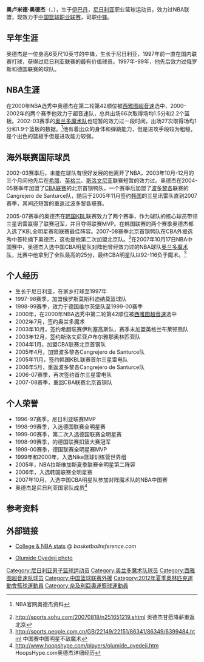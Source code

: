 {{Infobox NBA Player
| name = 奥卢米德·奥德杰<br/>Olumide Oyedeji
| photo = 
| caption = 
| position = [[大前锋|大前锋]]/[[中锋|中锋]]
| nickname = 
| height_ft = 6
| height_in = 10.75
| weight_lb = 255
| team = 
| nationality = {{NGA}}/{{UK}}
| birth_date = {{Birth date and age|1981|5|11}}
| birth_place = {{NGA}}[[伊巴丹|伊巴丹]]
| highschool = 
| college = 
| draft = 第二轮, 第42顺位
| draft_year = 2000
| draft_team = [[西雅图超音速队|西雅图超音速队]]
| career_start = 1996年
| career_end = 
| former_teams = 尼日利亚联赛(1996–1997)<br/>莫斯科迪纳莫篮球队 (1997–1998)<br/>维尔茨堡队 (1998–1999)<br/> [[西雅图超音速|西雅图超音速]] (2000–2001)<br/>[[奥兰多魔术|奥兰多魔术]](2002年)<br/>伊利塞高斯队 (2003)<br/>布莱顿熊队 (2003年)<br/>卢布尔雅那奥林匹亚队 (2003年)<br/>北京鸭队 (2004–2005)<br/>Cangrejero de Santurce队 (2005年)<br/>首尔三星雷电队 (2005年–2006年)<br/>Cangrejero de Santurce队 (2006年)<br/>首尔三星雷电队 (2006–2007)<br/>[[辽宁盼盼篮球俱乐部|辽宁盼盼队]](2007-2008)<br/>[[山西猛龙篮球俱乐部|山西中宇队]](2008-2009)<br/>巴克罗斯德巴亚蒙(2009) <br/>尤文卡塞塔(2010)
}}
'''奥卢米德·奥德杰'''（{{lang-en|'''Olumide Oyedeji'''}}，{{bd|1981年|5月11日}}），生于[[伊巴丹|伊巴丹]]，[[尼日利亚|尼日利亚]]职业篮球运动员，效力过NBA联盟，现效力于[[中国篮球职业联赛|中国篮球职业联赛]]，司职[[中锋|中锋]]。

==早年生涯==
奥德杰是一位身高6英尺10英寸的中锋，生长于尼日利亚，1997年前一直在国内联赛打球，获得过尼日利亚联赛的最有价值球员。1997年-99年，他先后效力过俄罗斯和德国联赛的球队。

==NBA生涯==
在2000年NBA选秀中奥德杰在第二轮第42顺位被[[西雅图超音速|西雅图超音速]]选中，2000–2002年的两个赛季他效力于超音速队，总共出场66次取得场均1.5分和2.2个篮板。2002-03赛季的[[奥兰多魔术队|奥兰多魔术队]]也短暂的效力过一段时间，出场27次取得场均1分和1.9个篮板的数据。<ref>{{cite web |url=http://www.nba.com/playerfile/olumide_oyedeji/career_stats.html |title=存档副本 |accessdate=2007-10-20 |deadurl=yes |archiveurl=https://web.archive.org/web/20080101044411/http://www.nba.com/playerfile/olumide_oyedeji/career_stats.html |archivedate=2008-01-01 }} NBA官网奥德杰资料{{en}}</ref>他有着出众的身体和弹跳能力，但是进攻手段较为粗糙，是个出色的篮板手但是进攻能力较弱。

==海外联赛国际球员==
2002-03赛季后，未能在球队有很好发展的他离开了NBA，2003年10月-12月的三个月间他先后在[[希腊|希腊]]、[[英格兰|英格兰]]、[[斯洛文尼亚|斯洛文尼亚]]联赛短暂的效力过。奥德杰在2004-05赛季年加盟了[[中国男子篮球职业联赛|CBA联赛]]的北京首钢鸭队，一个赛季后加盟了[[波多黎各|波多黎各]]联赛的Cangrejero de Santurce队，随后于2005年11月签约[[韩国|韩国]]的三星讯雷队直到2007赛季，其间还短暂的重返过波多黎各联赛。

2005-07赛季的奥德杰在[[韩国|韩国]]KBL联赛效力了两个赛季，作为球队的核心球员带领三星讯雷赢得了联赛冠军，并且夺得联赛MVP。在韩国联赛的两个赛季奥德杰都入选了KBL全明星赛和联赛最佳阵容。2007-08赛季北京首钢鸭队在CBA外援选秀中首轮摘下奥德杰，这也是他第二次加盟北京队。<ref>http://sports.sohu.com/20070818/n251651219.shtml {{Wayback|url=http://sports.sohu.com/20070818/n251651219.shtml |date=20190812081722 }} 奥德杰甘愿降薪重返北京</ref>在2007年10月17日NBA中国赛中，奥德杰入选中国CBA明星队对阵他曾经效力过的NBA球队[[奥兰多魔术队|奥兰多魔术队]]，比赛中他拿到了全队最高的25分，最终CBA明星队以92-116负于魔术。<ref>http://sports.people.com.cn/GB/22149/22151/86341/86349/6399484.html {{Wayback|url=http://sports.people.com.cn/GB/22149/22151/86341/86349/6399484.html |date=20160304104850 }} 中国赛中国明星不敌魔术</ref>

==个人经历==
*生长于尼日利亚，在家乡打球至1997年
*1997-98赛季，加盟俄罗斯莫斯科迪纳莫篮球队
*1998-99赛季，效力于德国维尔茨堡队至1999-00赛季
*2000年，在2000年NBA选秀中第二轮第42顺位被[[西雅图超音速|西雅图超音速]]选中
*2002年7月，签约奥兰多魔术
*2003年10月，签约希腊联赛伊利塞高斯队，赛季末加盟英格兰布莱顿熊队
*2003年12月，签约斯洛文尼亚卢布尔雅那奥林匹亚队
*2004年1月，加盟CBA联赛北京首钢队
*2005年4月，加盟波多黎各Cangrejero de Santurce队
*2005年11月，签约韩国KBL联赛首尔三星雷电队
*2006年5月，重返波多黎各Cangrejero de Santurce队
*2006-07赛季，再次签约首尔三星雷电队
*2007-08赛季，重回CBA联赛北京首钢队

==个人荣誉==
*1996-97赛季，尼日利亚联赛MVP
*1998-99赛季，入选德国联赛全明星赛
*1999-00赛季，第二次入选德国联赛全明星赛
*1998-99赛季，的德国联赛扣篮大赛冠军
*1999-00赛季，德国联赛全明星赛MVP
*1999年和2000年，入选Nike篮球训练营世界组
*2005年，NBA拉斯维加斯夏季联赛全明星第二阵容
*2006年，入选韩国联赛全明星赛
*2007年10月，入选中国CBA明星队参加对阵魔术队的NBA中国赛
*奥德杰是尼日利亚国家队成员<ref>http://www.hoopshype.com/players/olumide_oyedeji.htm {{Wayback|url=http://www.hoopshype.com/players/olumide_oyedeji.htm |date=20180223232254 }} HoopsHype.com奥德杰详细经历{{en}}</ref>

==参考资料==
<references/>

==外部链接==
*{{en}}[https://web.archive.org/web/20060306190240/http://www.basketballreference.com/players/playerpage.htm?ilkid=OYEDEOL01 College & NBA stats] @ ''basketballreference.com''
*{{en}}[http://www.eurobasket.com/photos/Oyedeji_Olumide.jpg Olumide Oyedeji photo] {{Wayback|url=http://www.eurobasket.com/photos/Oyedeji_Olumide.jpg |date=20191102213130 }}

{{2000 NBA Draft}}
{{2012年夏季奥运会尼日利亚男子篮球阵容}}

{{Authority control}}
{{DEFAULTSORT:Oyedeji}}
[[Category:尼日利亚男子篮球运动员|Category:尼日利亚男子篮球运动员]]
[[Category:奥兰多魔术队球员|Category:奥兰多魔术队球员]]
[[Category:西雅图超音速队球员|Category:西雅图超音速队球员]]
[[Category:中国篮球联赛外援|Category:中国篮球联赛外援]]
[[Category:2012年夏季奧林匹克運動會籃球運動員|Category:2012年夏季奧林匹克運動會籃球運動員]]
[[Category:奈及利亞奧運籃球運動員|Category:奈及利亞奧運籃球運動員]]